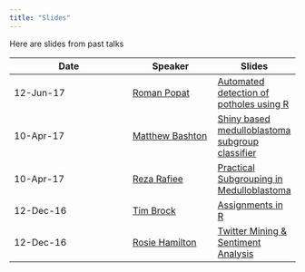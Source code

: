 ```yaml
---
title: "Slides"
---
```


Here are slides from past talks


Date        | Speaker  | Slides
----------- | -------- | -------
12-Jun-17   | [Roman Popat](https://twitter.com/rmnppt) | [Automated detection of potholes using R](slides/2017_06_roman.html)
10-Apr-17   | [Matthew Bashton](https://twitter.com/mattbashton) | [Shiny based medulloblastoma subgroup classifier](slides/2017_04_matt.pdf)
10-Apr-17    | [Reza Rafiee](https://twitter.com/gh_rafiee) | [Practical Subgrouping in Medulloblastoma](slides/2017_04_reza.pdf)
12-Dec-16   | [Tim Brock](https://twitter.com/TimBrock_DtD) | [Assignments in R](http://datatodisplay.com/scrapbook/assignments/)
12-Dec-16   |  [Rosie Hamilton](https://twitter.com/Rosicadia) | [Twitter Mining & Sentiment Analysis](slides/2016_12_rosie.odp)
